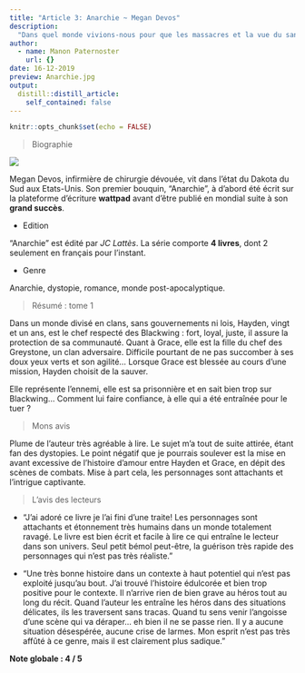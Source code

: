 ```yaml
---
title: "Article 3: Anarchie ~ Megan Devos"
description: 
  "Dans quel monde vivions-nous pour que les massacres et la vue du sang n'émeuvent plus personne ? - Hayden"
author:
  - name: Manon Paternoster
    url: {}
date: 16-12-2019
preview: Anarchie.jpg
output:
  distill::distill_article:
    self_contained: false
---
```


```r
knitr::opts_chunk$set(echo = FALSE)
```

> Biographie

![](Megan-devos.jpg)

 Megan Devos, infirmière de chirurgie dévouée, vit dans l’état du Dakota du Sud aux Etats-Unis. Son premier bouquin, "Anarchie", à d’abord été écrit sur la plateforme d’écriture **wattpad** avant d’être publié en mondial suite à son **grand succès**. 
 
* Edition 

"Anarchie" est édité par *JC Lattès*. La série comporte **4 livres**, dont 2 seulement en français pour l’instant. 

* Genre

Anarchie, dystopie, romance, monde post-apocalyptique. 

> Résumé : tome 1

Dans un monde divisé en clans, sans gouvernements ni lois, Hayden, vingt et un ans, est le chef respecté des Blackwing : fort, loyal, juste, il assure la protection de sa communauté. Quant à Grace, elle est la fille du chef des Greystone, un clan adversaire. Difficile pourtant de ne pas succomber à ses doux yeux verts et son agilité… Lorsque Grace est blessée au cours d’une mission, Hayden choisit de la sauver.

Elle représente l’ennemi, elle est sa prisonnière et en sait bien trop sur Blackwing… Comment lui faire confiance, à elle qui a été entraînée pour le tuer ?

> Mons avis

Plume de l’auteur très agréable à lire. Le sujet m’a tout de suite attirée, étant fan des dystopies. Le point négatif que je pourrais soulever est la mise en avant excessive de l’histoire d’amour entre Hayden et Grace, en dépit des scènes de combats. Mise à part cela, les personnages sont attachants et l’intrigue captivante.

> L'avis des lecteurs

* "J'ai adoré ce livre je l'ai fini d'une traite! Les personnages sont attachants et étonnement très humains dans un monde totalement ravagé. Le livre est bien écrit et facile à lire ce qui entraîne le lecteur dans son univers. Seul petit bémol peut-être, la guérison très rapide des personnages qui n'est pas très réaliste."

* "Une très bonne histoire dans un contexte à haut potentiel qui n'est pas exploité jusqu'au bout. J'ai trouvé l'histoire édulcorée et bien trop positive pour le contexte. Il n'arrive rien de bien grave au héros tout au long du récit. Quand l'auteur les entraîne les héros dans des situations délicates, ils les traversent sans tracas. Quand tu sens venir l'angoisse d'une scène qui va déraper... eh bien il ne se passe rien. Il y a aucune situation désespérée, aucune crise de larmes. Mon esprit n'est pas très affûté à ce genre, mais il est clairement plus sadique."

**Note globale : 4 / 5**



